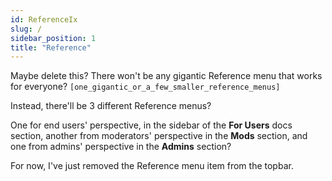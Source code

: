 ```yaml
---
id: ReferenceIx
slug: /
sidebar_position: 1
title: "Reference"
---
```


Maybe delete this? There won't be any gigantic Reference menu that works
for everyone? `[one_gigantic_or_a_few_smaller_reference_menus]`

Instead, there'll be 3 different Reference menus?

One for end users' perspective, in the sidebar of the **For Users** docs section,
another from moderators' perspective in the **Mods** section,
and one from admins' perspective in the **Admins** section?

For now, I've just removed the Reference menu item from the topbar.

